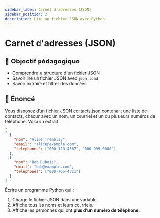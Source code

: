 ```yaml
---
sidebar_label: Carnet d'adresses (JSON)
sidebar_position: 2
description: Lire un fichier JSON avec Python
---
```


# Carnet d'adresses (JSON)

## 🎯 Objectif pédagogique

- Comprendre la structure d'un fichier JSON
- Savoir lire un fichier JSON avec `json.load`
- Savoir extraire et filtrer des données

## 📜 Énoncé

Vous disposez d’un <a href="/programmation-python/exercises/json_contacts.json" download="contacts.json">fichier JSON contacts.json</a>
 contenant une liste de
contacts, chacun avec un nom, un courriel et un ou plusieurs numéros de
téléphone. Voici un extrait :

```json
[
  {
    "nom": "Alice Tremblay",
    "email": "alice@example.com",
    "telephones": ["000-123-4567", "000-999-0000"]
  },
  {
    "nom": "Bob Dubois",
    "email": "bob@example.com",
    "telephones": ["000-765-4321"]
  }
]
```

Écrire un programme Python qui :

1. Charge le fichier JSON dans une variable.
2. Affiche tous les noms et leurs courriels.
3. Affiche les personnes qui ont **plus d’un numéro de téléphone**.
